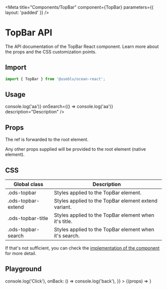 
<Meta
  title="Components/TopBar"
  component={TopBar}
  parameters={{ layout: 'padded' }}
/>

# TopBar API

The API documentation of the TopBar React component. Learn more about the props and the CSS customization points.

## Import

```javascript
import { TopBar } from '@useblu/ocean-react';
```

## Usage

<Canvas withSource="open" withToolbar>
  <Story name="usage">
    <TopBar
      id="TopBar-playground"
      variants="extended"
      title="Title"
      onBack={() => console.log('aa')}
      onSearch={() => console.log('aa')}
      description="Description"
    />
  </Story>
</Canvas>

## Props

<ArgsTable of="." />

The ref is forwarded to the root element.

Any other props supplied will be provided to the root element (native element).

## CSS

| Global class       | Description                                            |
| ------------------ | ------------------------------------------------------ |
| .ods-topbar        | Styles applied to the TopBar element.                  |
| .ods-topbar-extend | Styles applied to the TopBar element extend variant.   |
| .ods-topbar-title  | Styles applied to the TopBar element when it's title.  |
| .ods-topbar-search | Styles applied to the TopBar element when it's search. |

If that's not sufficient, you can check the [implementation of the component](https://github.com/ocean-ds/ocean-web/blob/master/packages/ocean-react/src/TopBar/TopBar.tsx) for more detail.

## Playground

<Canvas withSource="open" withToolbar>
  <Story
    name="playground"
    args={{
      title: 'Title',
      description: 'Description',
      onSearch: () => console.log('Click'),
      onBack: () => console.log('back'),
    }}
  >
    {(props) => <TopBar id="TopBar-playground" {...props} />}
  </Story>
</Canvas>
